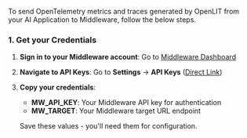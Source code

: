 To send OpenTelemetry metrics and traces generated by OpenLIT from your AI Application to Middleware, follow the below steps.

### 1. Get your Credentials

1. **Sign in to your Middleware account**: Go to [Middleware Dashboard](https://app.middleware.io/)
2. **Navigate to API Keys**: Go to **Settings** → **API Keys** ([Direct Link](https://app.middleware.io/settings/api-keys))
3. **Copy your credentials**:
   - **MW_API_KEY**: Your Middleware API key for authentication
   - **MW_TARGET**: Your Middleware target URL endpoint
   
   Save these values - you'll need them for configuration.
